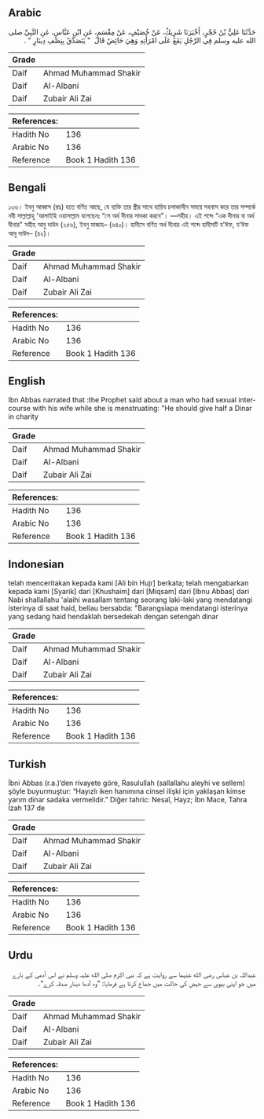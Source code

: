 ## Arabic


<div dir="rtl" lang="ar" style={{fontSize:'larger',backgroundColor:'#f8f9fa',padding:20}}>
حَدَّثَنَا عَلِيُّ بْنُ حُجْرٍ، أَخْبَرَنَا شَرِيكٌ، عَنْ خُصَيْفٍ، عَنْ مِقْسَمٍ، عَنِ ابْنِ عَبَّاسٍ، عَنِ النَّبِيِّ صلى الله عليه وسلم فِي الرَّجُلِ يَقَعُ عَلَى امْرَأَتِهِ وَهِيَ حَائِضٌ قَالَ ‏ "‏ يَتَصَدَّقُ بِنِصْفِ دِينَارٍ ‏"‏ ‏.‏
</div>
<div style={{backgroundColor:'#f8f9fa',padding:20, marginBottom: 10}}><table> <thead> <tr> <th>Grade</th> <th></th> </tr> </thead> <tbody> <tr><td>Daif</td><td>Ahmad Muhammad Shakir</td></tr><tr><td>Daif</td><td>Al-Albani</td></tr><tr><td>Daif</td><td>Zubair Ali Zai</td></tr></tbody></table><table> <thead> <tr> <th>References:</th> <th></th> </tr> </thead> <tbody><tr><td>Hadith No</td><td>136</td></tr><tr><td>Arabic No</td><td>136</td></tr><tr><td>Reference</td><td>Book 1 Hadith 136</td></tr></tbody></table></div>

## Bengali


<div dir="ltr" lang="bn" style={{fontSize:'larger',backgroundColor:'#f8f9fa',padding:20}}>
১৩৬। ইবনু আব্বাস (রাঃ) হতে বর্ণিত আছে, যে ব্যক্তি তার স্ত্রীর সাথে হায়িয চলাকালীন সময়ে সহবাস করে তার সম্পর্কে নবী সাল্লাল্লাহু 'আলাইহি ওয়াসাল্লাম বলেছেনঃ “সে অর্ধ দীনার সাদকা করবে”। —সহীহ। এই শব্দে “এক দীনার বা অর্ধ দীনার" সহীহ আবু দাউদ (২৫৬), ইবনু মাজাহ– (৬৪০)। হাদীসে বর্ণিত অর্ধ দীনার এই শব্দে হাদীসটি য’ঈফ, য’ঈফ আবু দাউদ– (৪২)।
</div>
<div style={{backgroundColor:'#f8f9fa',padding:20, marginBottom: 10}}><table> <thead> <tr> <th>Grade</th> <th></th> </tr> </thead> <tbody> <tr><td>Daif</td><td>Ahmad Muhammad Shakir</td></tr><tr><td>Daif</td><td>Al-Albani</td></tr><tr><td>Daif</td><td>Zubair Ali Zai</td></tr></tbody></table><table> <thead> <tr> <th>References:</th> <th></th> </tr> </thead> <tbody><tr><td>Hadith No</td><td>136</td></tr><tr><td>Arabic No</td><td>136</td></tr><tr><td>Reference</td><td>Book 1 Hadith 136</td></tr></tbody></table></div>

## English


<div dir="ltr" lang="en" style={{fontSize:'larger',backgroundColor:'#f8f9fa',padding:20}}>
Ibn Abbas narrated that :the Prophet said about a man who had sexual intercourse with his wife while she is menstruating: "He should give half a Dinar in charity
</div>
<div style={{backgroundColor:'#f8f9fa',padding:20, marginBottom: 10}}><table> <thead> <tr> <th>Grade</th> <th></th> </tr> </thead> <tbody> <tr><td>Daif</td><td>Ahmad Muhammad Shakir</td></tr><tr><td>Daif</td><td>Al-Albani</td></tr><tr><td>Daif</td><td>Zubair Ali Zai</td></tr></tbody></table><table> <thead> <tr> <th>References:</th> <th></th> </tr> </thead> <tbody><tr><td>Hadith No</td><td>136</td></tr><tr><td>Arabic No</td><td>136</td></tr><tr><td>Reference</td><td>Book 1 Hadith 136</td></tr></tbody></table></div>

## Indonesian


<div dir="ltr" lang="id" style={{fontSize:'larger',backgroundColor:'#f8f9fa',padding:20}}>
telah menceritakan kepada kami [Ali bin Hujr] berkata; telah mengabarkan kepada kami [Syarik] dari [Khushaim] dari [Miqsam] dari [Ibnu Abbas] dari Nabi shallallahu 'alaihi wasallam tentang seorang laki-laki yang mendatangi isterinya di saat haid, beliau bersabda: "Barangsiapa mendatangi isterinya yang sedang haid hendaklah bersedekah dengan setengah dinar
</div>
<div style={{backgroundColor:'#f8f9fa',padding:20, marginBottom: 10}}><table> <thead> <tr> <th>Grade</th> <th></th> </tr> </thead> <tbody> <tr><td>Daif</td><td>Ahmad Muhammad Shakir</td></tr><tr><td>Daif</td><td>Al-Albani</td></tr><tr><td>Daif</td><td>Zubair Ali Zai</td></tr></tbody></table><table> <thead> <tr> <th>References:</th> <th></th> </tr> </thead> <tbody><tr><td>Hadith No</td><td>136</td></tr><tr><td>Arabic No</td><td>136</td></tr><tr><td>Reference</td><td>Book 1 Hadith 136</td></tr></tbody></table></div>

## Turkish


<div dir="ltr" lang="tr" style={{fontSize:'larger',backgroundColor:'#f8f9fa',padding:20}}>
İbni Abbas (r.a.)’den rivayete göre, Rasulullah (sallallahu aleyhi ve sellem) şöyle buyurmuştur: “Hayızlı iken hanımına cinsel ilişki için yaklaşan kimse yarım dinar sadaka vermelidir.” Diğer tahric: Nesaî, Hayz; İbn Mace, Tahra İzah 137 de
</div>
<div style={{backgroundColor:'#f8f9fa',padding:20, marginBottom: 10}}><table> <thead> <tr> <th>Grade</th> <th></th> </tr> </thead> <tbody> <tr><td>Daif</td><td>Ahmad Muhammad Shakir</td></tr><tr><td>Daif</td><td>Al-Albani</td></tr><tr><td>Daif</td><td>Zubair Ali Zai</td></tr></tbody></table><table> <thead> <tr> <th>References:</th> <th></th> </tr> </thead> <tbody><tr><td>Hadith No</td><td>136</td></tr><tr><td>Arabic No</td><td>136</td></tr><tr><td>Reference</td><td>Book 1 Hadith 136</td></tr></tbody></table></div>

## Urdu


<div dir="rtl" lang="ur" style={{fontSize:'larger',backgroundColor:'#f8f9fa',padding:20}}>
عبداللہ بن عباس رضی الله عنہما سے روایت ہے کہ نبی اکرم صلی الله علیہ وسلم نے اس آدمی کے بارے میں جو اپنی بیوی سے حیض کی حالت میں جماع کرتا ہے فرمایا: ”وہ آدھا دینار صدقہ کرے“۔
</div>
<div style={{backgroundColor:'#f8f9fa',padding:20, marginBottom: 10}}><table> <thead> <tr> <th>Grade</th> <th></th> </tr> </thead> <tbody> <tr><td>Daif</td><td>Ahmad Muhammad Shakir</td></tr><tr><td>Daif</td><td>Al-Albani</td></tr><tr><td>Daif</td><td>Zubair Ali Zai</td></tr></tbody></table><table> <thead> <tr> <th>References:</th> <th></th> </tr> </thead> <tbody><tr><td>Hadith No</td><td>136</td></tr><tr><td>Arabic No</td><td>136</td></tr><tr><td>Reference</td><td>Book 1 Hadith 136</td></tr></tbody></table></div>
